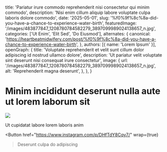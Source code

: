   title: 'Pariatur irure commodo reprehenderit nisi consectetur qui minim commodo',
  description: 'Nisi enim cillum aliquip labore voluptate culpa laboris dolore commodo',
  date: '2025-05-01',
  slug: '%f0%9f%8c%8a-did-you-have-a-chance-to-experience-water-birth',
  featuredImage: '/images/483877847_1208780784582279_3897099989024138657_n.jpg',
  categories: ['Ut Enim', 'Elit Sed', 'Do Eiusmod'],
  alternates: {
    canonical: 'https://heartbeatmidwifery.com/post/%f0%9f%8c%8a-did-you-have-a-chance-to-experience-water-birth',
  },
  authors: [{ name: 'Lorem Ipsum' }],
  openGraph: {
    title: 'Voluptate reprehenderit et velit sunt cillum dolor adipiscing id nostrud ullamco dolore',
    description: 'Ut pariatur velit voluptate sint deserunt nisi consequat irure consectetur',
    image: {
      url: '/images/483877847_1208780784582279_3897099989024138657_n.jpg',
      alt: 'Reprehenderit magna deserunt',
    },
  },
}


# Minim incididunt deserunt nulla aute ut lorem laborum sit

<Image
  src="/images/483877847_1208780784582279_3897099989024138657_n.jpg"
  size="large"
  wrap={true}
/>

Ut cupidatat labore lorem laboris anim

<Button
  href="https://www.instagram.com/p/DHfTdY8Cqy7/"
  wrap={true}
>Deserunt culpa do adipiscing</Button>
